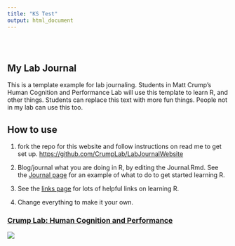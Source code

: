 ```yaml
---
title: "KS Test"
output: html_document
---
```


<style type="text/css">
.title {
  display: none;
}

#getting-started img {
  margin-right: 10px;
}

</style>

<div class="row" style="padding-top: 30px;">
<div class="col-sm-6">

# **My Lab Journal**

This is a template example for lab journaling. Students in Matt Crump's Human Cognition and Performance Lab will use this template to learn R, and other things. Students can replace this text with more fun things. People not in my lab can use this too.

## How to use

1. fork the repo for this website and follow instructions on read me to get set up. [https://github.com/CrumpLab/LabJournalWebsite](https://github.com/CrumpLab/LabJournalWebsite)

2. Blog/journal what you are doing in R, by editing the Journal.Rmd. See the [Journal page](https://crumplab.github.io/LabJournalWebsite/Journal.html) for an example of what to do to get started learning R.

3. See the [links page](https://crumplab.github.io/LabJournalWebsite/Links.html) for lots of helpful links on learning R.

4. Change everything to make it your own.


</div>
<div class="col-sm-6">

### [Crump Lab: Human Cognition and Performance](https://crumplab.github.io)

<a href = "https://crumplab.github.io">
![](images/logo.png)
</a>
</div>
